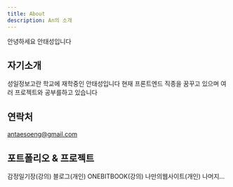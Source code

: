 ```yaml
---
title: About
description: An의 소개
---
```


안녕하세요 안태성입니다

## 자기소개

성일정보고란 학교에 재학중인 안태성입니다 현재 프론트엔드 직종을 꿈꾸고 있으며 여러 프로젝트와 공부를하고 있습니다 



## 연락처
antaesoeng@gmail.com

## 포트폴리오 & 프로젝트
감정일기장(강의)
블로그(개인)
ONEBITBOOK(강의)
나만의웹사이트(개인)
나머지...

